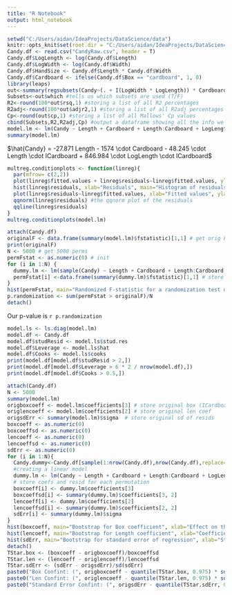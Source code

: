 ```yaml
---
title: "R Notebook"
output: html_notebook
---
```


```r
setwd("C:/Users/aidan/IdeaProjects/DataScience/data")
knitr::opts_knit$set(root.dir = "C:/Users/aidan/IdeaProjects/DataScience/data")
Candy.df <- read.csv("CandyRaw.csv", header = T)
Candy.df$LogLength <- log(Candy.df$Length)
Candy.df$LogWidth <- log(Candy.df$Width)
Candy.df$HandSize <- Candy.df$Length * Candy.df$Width
Candy.df$Cardboard <- ifelse(Candy.df$Box == "cardboard", 1, 0)
library(leaps)
out<-summary(regsubsets(Candy~(. + I(LogWidth * LogLength)) * Cardboard,nbest=2,data=Candy.df[, c(1, 2, 4, 5, 6, 7, 8)])) #named the summary so that we can call parts of it easily
Subsets<-out$which #tells us which subsets are used (T/F)
R2<-round(100*out$rsq,1) #storing a list of all R2 percentages
R2adj<-round(100*out$adjr2,1) #storing a list of all R2adj percentages
Cp<-round(out$cp,1) #storing a list of all Mallows' Cp values
cbind(Subsets,R2,R2adj,Cp) #output a dataframe showing all the info we just collected
model.lm <- lm(Candy ~ Length + Cardboard + Length:Cardboard + LogLength:Cardboard, data = Candy.df) #let's take the predictors from the best model with 4 predictors from best subsets. Its Cp is about 5, and the associated p-value is relatively low. Its R^2 adj and R^2 is decently high
summary(model.lm)
```

$\hat{Candy} = -27.871 Length - 1574 \cdot Cardboard - 48.245 \cdot Length \cdot ICardboard + 846.984 \cdot LogLength \cdot ICardboard$

```r
multreg.conditionplots <- function(linreg){
  par(mfrow= c(2,2))
  plot(linreg$fitted.values + linreg$residuals~linreg$fitted.values, ylab="Response", xlab="Fitted values", main = "Response by Fitted values") #filler plot to appease par's 2x2
  hist(linreg$residuals, xlab="Residuals", main="Histogram of residuals") #histogram of residuals
  plot(linreg$residuals~linreg$fitted.values, xlab="Fitted values", ylab="Residuals") #resid plot of residuals vs fitted values
  qqnorm(linreg$residuals) #the qqnorm plot of the residuals
  qqline(linreg$residuals)
}
multreg.conditionplots(model.lm)
```

```r
attach(Candy.df)
originalF <- data.frame(summary(model.lm)$fstatistic)[1,1] # get orig F-stat
print(originalF)
N <- 5000 # get 5000 perms
permFstat <- as.numeric(0) # init
for (i in 1:N) {
  dummy.lm <- lm(sample(Candy) ~ Length + Cardboard + Length:Cardboard + LogLength:Cardboard, data=Candy.df) # randomize Candy, match with predictors
  permFstat[i] <-data.frame(summary(dummy.lm)$fstatistic)[1,1] # store fstat of perm
}
hist(permFstat, main="Randomized F-statistic for a randomization test on our model", xlab="ANOVA F-statistic for 5000 samples")
p.randomization <- sum(permFstat > originalF)/N
detach()
```

Our p-value is `r p.randomization`

```r
model.ls <- ls.diag(model.lm)
model.df <- Candy.df
model.df$studResid <- model.ls$stud.res
model.df$Leverage <- model.ls$hat
model.df$Cooks <- model.ls$cooks
print(model.df[model.df$studResid > 2,])
print(model.df[model.df$Leverage > 6 * 2 / nrow(model.df),])
print(model.df[model.df$Cooks > 0.5,])
```

```r
attach(Candy.df)
N <- 5000
summary(model.lm)
origboxcoeff <- model.lm$coefficients[3] # store original box (ICardboard) coef
origlencoeff <- model.lm$coefficients[2] # store original len coef
origsdErr <- summary(model.lm)$sigma  # store original sd of resids
boxcoeff <- as.numeric(0)
boxcoeffsd <- as.numeric(0)
lencoeff <- as.numeric(0)
lencoeffsd <- as.numeric(0)
sdErr <- as.numeric(0)
for (i in 1:N){
  Candy.dummy<-Candy.df[sample(1:nrow(Candy.df),nrow(Candy.df),replace=TRUE),]
  #creating a linear model
  dummy.lm <- lm(Candy ~ Length + Cardboard + Length:Cardboard + LogLength:Cardboard, data = Candy.dummy) # make model
  # store coefs and resid for each permutation
  boxcoeff[i] <- dummy.lm$coefficients[3]
  boxcoeffsd[i] <- summary(dummy.lm)$coefficients[3, 2]
  lencoeff[i] <- dummy.lm$coefficients[2]
  lencoeffsd[i] <- summary(dummy.lm)$coefficients[2, 2]
  sdErr[i] <- summary(dummy.lm)$sigma
}
hist(boxcoeff, main="Bootstrap for Box coefficient", xlab="Effect on the intercept by Box")
hist(lencoeff, main="Bootstrap for Length coefficient", xlab="Coefficient on Length predictor")
hist(sdErr, main="Bootstrap for standard error of regression", xlab="Standard error")
detach()
TStar.box <- (boxcoeff - origboxcoeff)/boxcoeffsd
TStar.len <- (lencoeff - origlencoeff)/lencoeffsd
TStar.sdErr <- (sdErr - origsdErr)/sd(sdErr)
paste0("Box Confint: (", origboxcoeff - quantile(TStar.box, 0.975) * sd(boxcoeff), ", ", origboxcoeff - quantile(TStar.box, 0.025) * sd(boxcoeff), ")")
paste0("Len Confint: (", origlencoeff - quantile(TStar.len, 0.975) * sd(lencoeff), ", ", origlencoeff - quantile(TStar.len, 0.025) * sd(lencoeff), ")")
paste0("Standard Error Confint: (", origsdErr - quantile(TStar.sdErr, 0.975) * sd(sdErr), ", ", origsdErr - quantile(TStar.sdErr, 0.025) * sd(sdErr), ")")
```



